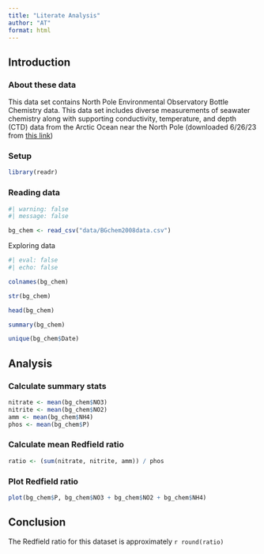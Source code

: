 ```yaml
---
title: "Literate Analysis"
author: "AT"
format: html
---
```


## Introduction

### About these data
This data set contains North Pole Environmental Observatory Bottle Chemistry data. This data set includes diverse measurements of seawater chemistry along with supporting conductivity, temperature, and depth (CTD) data from the Arctic Ocean near the North Pole (downloaded 6/26/23 from [this link](https://arcticdata.io/catalog/view/doi:10.18739/A25T3FZ8X))

### Setup
```r
library(readr)
```

### Reading data
```r
#| warning: false
#| message: false

bg_chem <- read_csv("data/BGchem2008data.csv")
```


Exploring data

```r
#| eval: false
#| echo: false

colnames(bg_chem)

str(bg_chem)

head(bg_chem)

summary(bg_chem)

unique(bg_chem$Date)
```


## Analysis

### Calculate summary stats
```r
nitrate <- mean(bg_chem$NO3)
nitrite <- mean(bg_chem$NO2)
amm <- mean(bg_chem$NH4)
phos <- mean(bg_chem$P)
```

### Calculate mean Redfield ratio
```r
ratio <- (sum(nitrate, nitrite, amm)) / phos
```

### Plot Redfield ratio
```r
plot(bg_chem$P, bg_chem$NO3 + bg_chem$NO2 + bg_chem$NH4)
```


## Conclusion
The Redfield ratio for this dataset is approximately `r round(ratio)`

